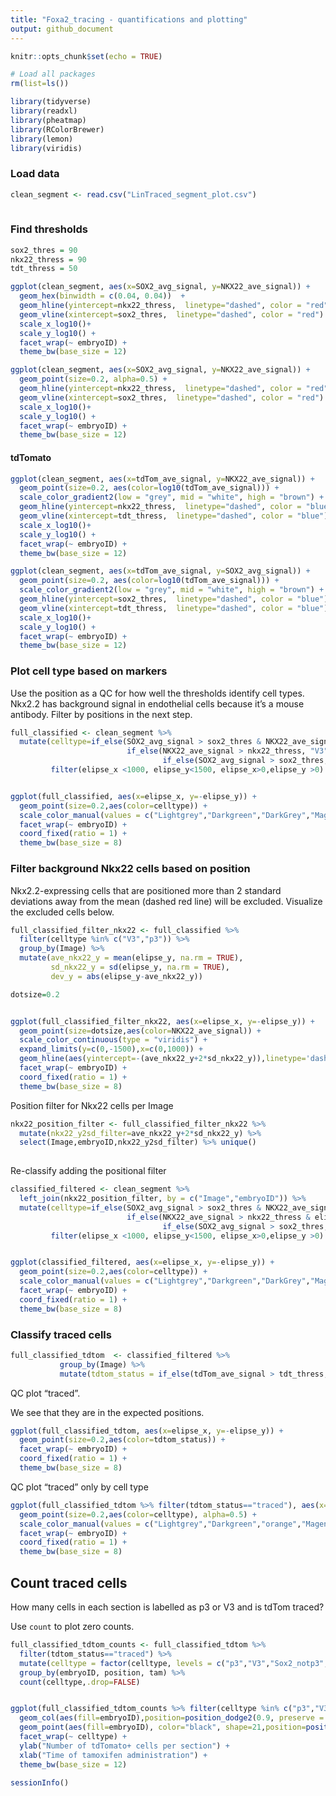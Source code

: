 ```yaml
---
title: "Foxa2_tracing - quantifications and plotting"
output: github_document
---
```


```r
knitr::opts_chunk$set(echo = TRUE)
```


```r
# Load all packages
rm(list=ls())

library(tidyverse)
library(readxl)
library(pheatmap)
library(RColorBrewer)
library(lemon)
library(viridis)

```

### Load data

```r
clean_segment <- read.csv("LinTraced_segment_plot.csv")
  
```

### Find thresholds
```r

sox2_thres = 90
nkx22_thress = 90
tdt_thress = 50

ggplot(clean_segment, aes(x=SOX2_avg_signal, y=NKX22_ave_signal)) +
  geom_hex(binwidth = c(0.04, 0.04))  +
  geom_hline(yintercept=nkx22_thress,  linetype="dashed", color = "red") +
  geom_vline(xintercept=sox2_thres,  linetype="dashed", color = "red") +
  scale_x_log10()+
  scale_y_log10() +
  facet_wrap(~ embryoID) +
  theme_bw(base_size = 12)

ggplot(clean_segment, aes(x=SOX2_avg_signal, y=NKX22_ave_signal)) +
  geom_point(size=0.2, alpha=0.5) +
  geom_hline(yintercept=nkx22_thress,  linetype="dashed", color = "red") +
  geom_vline(xintercept=sox2_thres,  linetype="dashed", color = "red") +
  scale_x_log10()+
  scale_y_log10() +
  facet_wrap(~ embryoID) +
  theme_bw(base_size = 12)

```

#### tdTomato

```r

ggplot(clean_segment, aes(x=tdTom_ave_signal, y=NKX22_ave_signal)) +
  geom_point(size=0.2, aes(color=log10(tdTom_ave_signal))) +
  scale_color_gradient2(low = "grey", mid = "white", high = "brown") +
  geom_hline(yintercept=nkx22_thress,  linetype="dashed", color = "blue") +
  geom_vline(xintercept=tdt_thress,  linetype="dashed", color = "blue") +
  scale_x_log10()+
  scale_y_log10() +
  facet_wrap(~ embryoID) +
  theme_bw(base_size = 12)

ggplot(clean_segment, aes(x=tdTom_ave_signal, y=SOX2_avg_signal)) +
  geom_point(size=0.2, aes(color=log10(tdTom_ave_signal))) +
  scale_color_gradient2(low = "grey", mid = "white", high = "brown") +
  geom_hline(yintercept=sox2_thres,  linetype="dashed", color = "blue") +
  geom_vline(xintercept=tdt_thress,  linetype="dashed", color = "blue") +
  scale_x_log10()+
  scale_y_log10() +
  facet_wrap(~ embryoID) +
  theme_bw(base_size = 12)

```

### Plot cell type based on markers

Use the position as a QC for how well the thresholds identify cell types.
Nkx2.2 has background signal in endothelial cells because it's a mouse antibody. Filter by positions in the next step. 

```r
full_classified <- clean_segment %>%
  mutate(celltype=if_else(SOX2_avg_signal > sox2_thres & NKX22_ave_signal > nkx22_thress, "p3",
                          if_else(NKX22_ave_signal > nkx22_thress, "V3",
                                  if_else(SOX2_avg_signal > sox2_thres,"Sox2_notp3","othercell")))) %>%
         filter(elipse_x <1000, elipse_y<1500, elipse_x>0,elipse_y >0)


ggplot(full_classified, aes(x=elipse_x, y=-elipse_y)) +
  geom_point(size=0.2,aes(color=celltype)) +
  scale_color_manual(values = c("Lightgrey","Darkgreen","DarkGrey","Magenta")) +
  facet_wrap(~ embryoID) +
  coord_fixed(ratio = 1) +
  theme_bw(base_size = 8)

```


### Filter background Nkx22 cells based on position

Nkx2.2-expressing cells that are positioned more than 2 standard deviations away from the mean (dashed red line) will be excluded. Visualize the excluded cells below.

```r

full_classified_filter_nkx22 <- full_classified %>%
  filter(celltype %in% c("V3","p3")) %>%
  group_by(Image) %>%
  mutate(ave_nkx22_y = mean(elipse_y, na.rm = TRUE),
         sd_nkx22_y = sd(elipse_y, na.rm = TRUE),
         dev_y = abs(elipse_y-ave_nkx22_y))

dotsize=0.2


ggplot(full_classified_filter_nkx22, aes(x=elipse_x, y=-elipse_y)) +
  geom_point(size=dotsize,aes(color=NKX22_ave_signal)) +
  scale_color_continuous(type = "viridis") +
  expand_limits(y=c(0,-1500),x=c(0,1000)) +
  geom_hline(aes(yintercept=-(ave_nkx22_y+2*sd_nkx22_y)),linetype='dashed', col = 'red') +
  facet_wrap(~ embryoID) +
  coord_fixed(ratio = 1) +
  theme_bw(base_size = 8)

```

Position filter for Nkx22 cells per Image

```r
nkx22_position_filter <- full_classified_filter_nkx22 %>%
  mutate(nkx22_y2sd_filter=ave_nkx22_y+2*sd_nkx22_y) %>% 
  select(Image,embryoID,nkx22_y2sd_filter) %>% unique()
  
```



Re-classify adding the positional filter

```r

classified_filtered <- clean_segment %>%
  left_join(nkx22_position_filter, by = c("Image","embryoID")) %>% 
  mutate(celltype=if_else(SOX2_avg_signal > sox2_thres & NKX22_ave_signal > nkx22_thress & elipse_y < nkx22_y2sd_filter, "p3",
                          if_else(NKX22_ave_signal > nkx22_thress & elipse_y < nkx22_y2sd_filter, "V3",
                                  if_else(SOX2_avg_signal > sox2_thres,"Sox2_notp3","othercell")))) %>%
         filter(elipse_x <1000, elipse_y<1500, elipse_x>0,elipse_y >0)


ggplot(classified_filtered, aes(x=elipse_x, y=-elipse_y)) +
  geom_point(size=0.2,aes(color=celltype)) +
  scale_color_manual(values = c("Lightgrey","Darkgreen","DarkGrey","Magenta")) +
  facet_wrap(~ embryoID) +
  coord_fixed(ratio = 1) +
  theme_bw(base_size = 8)

```


### Classify traced cells 

```r
full_classified_tdtom  <- classified_filtered %>%
           group_by(Image) %>%
           mutate(tdtom_status = if_else(tdTom_ave_signal > tdt_thress,"traced","untraced")) 

```

QC plot "traced". 

We see that they are in the expected positions.

```r
ggplot(full_classified_tdtom, aes(x=elipse_x, y=-elipse_y)) +
  geom_point(size=0.2,aes(color=tdtom_status)) +
  facet_wrap(~ embryoID) +
  coord_fixed(ratio = 1) +
  theme_bw(base_size = 8)
```

QC plot "traced" only by cell type
```r
ggplot(full_classified_tdtom %>% filter(tdtom_status=="traced"), aes(x=elipse_x, y=-elipse_y)) +
  geom_point(size=0.2,aes(color=celltype), alpha=0.5) +
  scale_color_manual(values = c("Lightgrey","Darkgreen","orange","Magenta")) +
  facet_wrap(~ embryoID) +
  coord_fixed(ratio = 1) +
  theme_bw(base_size = 8)

```

## Count traced cells

How many cells in each section is labelled as p3 or V3 and is tdTom traced?

Use `count` to plot zero counts.

```r
full_classified_tdtom_counts <- full_classified_tdtom %>%
  filter(tdtom_status=="traced") %>%
  mutate(celltype = factor(celltype, levels = c("p3","V3","Sox2_notp3","othercell"))) %>%
  group_by(embryoID, position, tam) %>%
  count(celltype,.drop=FALSE)


ggplot(full_classified_tdtom_counts %>% filter(celltype %in% c("p3","V3")), aes(x=tam, y=n)) +
  geom_col(aes(fill=embryoID),position=position_dodge2(0.9, preserve = "single")) +
  geom_point(aes(fill=embryoID), color="black", shape=21,position=position_dodge2(0.9, preserve = "single")) +
  facet_wrap(~ celltype) +
  ylab("Number of tdTomato+ cells per section") +
  xlab("Time of tamoxifen administration") +
  theme_bw(base_size = 12)

```



```r
sessionInfo()
```

